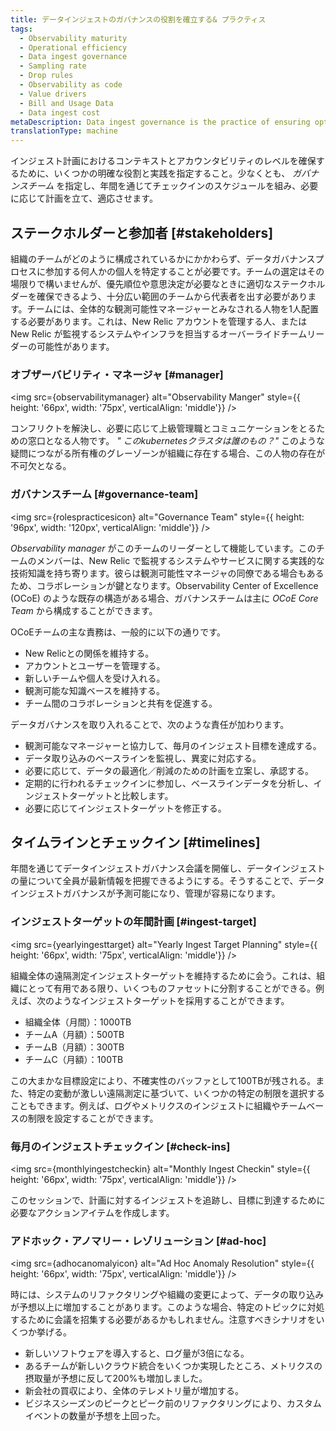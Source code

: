 ```yaml
---
title: データインジェストのガバナンスの役割を確立する& プラクティス
tags:
  - Observability maturity
  - Operational efficiency
  - Data ingest governance
  - Sampling rate
  - Drop rules
  - Observability as code
  - Value drivers
  - Bill and Usage Data
  - Data ingest cost
metaDescription: Data ingest governance is the practice of ensuring optimal value for telemetry data collected.
translationType: machine
---
```







インジェスト計画におけるコンテキストとアカウンタビリティのレベルを確保するために、いくつかの明確な役割と実践を指定すること。少なくとも、 _ガバナンスチーム_ を指定し、年間を通じてチェックインのスケジュールを組み、必要に応じて計画を立て、適応させます。

## ステークホルダーと参加者 [#stakeholders]

組織のチームがどのように構成されているかにかかわらず、データガバナンスプロセスに参加する何人かの個人を特定することが必要です。チームの選定はその場限りで構いませんが、優先順位や意思決定が必要なときに適切なステークホルダーを確保できるよう、十分広い範囲のチームから代表者を出す必要があります。チームには、全体的な観測可能性マネージャーとみなされる人物を1人配置する必要があります。これは、New Relic アカウントを管理する人、または New Relic が監視するシステムやインフラを担当するオーバーライドチームリーダーの可能性があります。

### オブザーバビリティ・マネージャ [#manager]

<img
  src={observabilitymanager}
  alt="Observability Manger"
  style={{ height: '66px', width: '75px', verticalAlign: 'middle'}}
/>

コンフリクトを解決し、必要に応じて上級管理職とコミュニケーションをとるための窓口となる人物です。 _" このkubernetesクラスタは誰のもの？"_ このような疑問につながる所有権のグレーゾーンが組織に存在する場合、この人物の存在が不可欠となる。

### ガバナンスチーム [#governance-team]

<img
  src={rolespracticesicon}
  alt="Governance Team"
  style={{ height: '96px', width: '120px', verticalAlign: 'middle'}}
/>

_Observability manager_ がこのチームのリーダーとして機能しています。このチームのメンバーは、New Relic で監視するシステムやサービスに関する実践的な技術知識を持ち寄ります。彼らは観測可能性マネージャの同僚である場合もあるため、コラボレーションが鍵となります。Observability Center of Excellence (OCoE) のような既存の構造がある場合、ガバナンスチームは主に _OCoE Core Team_ から構成することができます。

OCoEチームの主な責務は、一般的に以下の通りです。

* New Relicとの関係を維持する。
* アカウントとユーザーを管理する。
* 新しいチームや個人を受け入れる。
* 観測可能な知識ベースを維持する。
* チーム間のコラボレーションと共有を促進する。

データガバナンスを取り入れることで、次のような責任が加わります。

* 観測可能なマネージャーと協力して、毎月のインジェスト目標を達成する。
* データ取り込みのベースラインを監視し、異変に対応する。
* 必要に応じて、データの最適化／削減のための計画を立案し、承認する。
* 定期的に行われるチェックインに参加し、ベースラインデータを分析し、インジェストターゲットと比較します。
* 必要に応じてインジェストターゲットを修正する。

## タイムラインとチェックイン [#timelines]

年間を通じてデータインジェストガバナンス会議を開催し、データインジェストの量について全員が最新情報を把握できるようにする。そうすることで、データインジェストガバナンスが予測可能になり、管理が容易になります。

### インジェストターゲットの年間計画 [#ingest-target]

<img
  src={yearlyingesttarget}
  alt="Yearly Ingest Target Planning"
  style={{ height: '66px', width: '75px', verticalAlign: 'middle'}}
/>

組織全体の遠隔測定インジェストターゲットを維持するために会う。これは、組織にとって有用である限り、いくつものファセットに分割することができる。例えば、次のようなインジェストターゲットを採用することができます。

* 組織全体（月間）：1000TB
* チームA（月額）：500TB
* チームB（月額）：300TB
* チームC（月額）：100TB

この大まかな目標設定により、不確実性のバッファとして100TBが残される。また、特定の変動が激しい遠隔測定に基づいて、いくつかの特定の制限を選択することもできます。例えば、ログやメトリクスのインジェストに組織やチームベースの制限を設定することができます。

### 毎月のインジェストチェックイン [#check-ins]

<img
  src={monthlyingestcheckin}
  alt="Monthly Ingest Checkin"
  style={{ height: '66px', width: '75px', verticalAlign: 'middle'}}
/>

このセッションで、計画に対するインジェストを追跡し、目標に到達するために必要なアクションアイテムを作成します。

### アドホック・アノマリー・レゾリューション [#ad-hoc]

<img
  src={adhocanomalyicon}
  alt="Ad Hoc Anomaly Resolution"
  style={{ height: '66px', width: '75px', verticalAlign: 'middle'}}
/>

時には、システムのリファクタリングや組織の変更によって、データの取り込みが予想以上に増加することがあります。このような場合、特定のトピックに対処するために会議を招集する必要があるかもしれません。注意すべきシナリオをいくつか挙げる。

* 新しいソフトウェアを導入すると、ログ量が3倍になる。
* あるチームが新しいクラウド統合をいくつか実現したところ、メトリクスの摂取量が予想に反して200%も増加しました。
* 新会社の買収により、全体のテレメトリ量が増加する。
* ビジネスシーズンのピークとピーク前のリファクタリングにより、カスタムイベントの数量が予想を上回った。